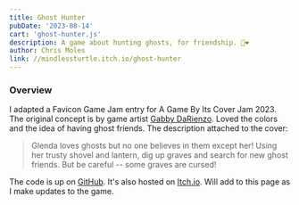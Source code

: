 ```yaml
---
title: Ghost Hunter
pubDate: '2023-08-14'
cart: 'ghost-hunter.js'
description: A game about hunting ghosts, for friendship. 👻❤️
author: Chris Moles
link: //mindlessturtle.itch.io/ghost-hunter
---
```


### Overview

I adapted a Favicon Game Jam entry for A Game By Its Cover Jam 2023. The original concept is by game artist [Gabby DaRienzo](//gabbydarienzo.com/). Loved the colors and the idea of having ghost friends. The description attached to the cover:

> Glenda loves ghosts but no one believes in them except her! Using her trusty shovel and lantern, dig up graves and search for new  ghost friends. But be careful -- some graves are cursed!

The code is up on [GitHub](//github.com/cmoles/ghost-hunter). It's also hosted on [Itch.io](//mindlessturtle.itch.io/ghost-hunter). Will add to this page as I make updates to the game.
